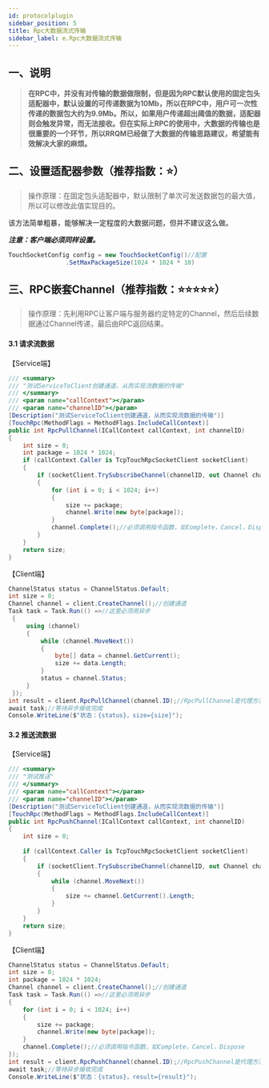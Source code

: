 ```yaml
---
id: protocolplugin
sidebar_position: 5
title: Rpc大数据流式传输
sidebar_label: e.Rpc大数据流式传输
---
```


## 一、说明

> **在RPC中，并没有对传输的数据做限制，但是因为RPC默认使用的固定包头适配器中，默认设置的可传递数据为10Mb，所以在RPC中，用户可一次性传递的数据包大约为9.9Mb。所以，如果用户传递超出阈值的数据，适配器则会触发异常，而无法接收。但在实际上RPC的使用中，大数据的传输也是很重要的一个环节，所以RRQM已经做了大数据的传输思路建议，希望能有效解决大家的麻烦。**

<a name="DU9Pj"></a>

## 二、设置适配器参数（推荐指数：⭐）

> 操作原理：在固定包头适配器中，默认限制了单次可发送数据包的最大值，所以可以修改此值实现目的。

该方法简单粗暴，能够解决一定程度的大数据问题，但并不建议这么做。

***注意：客户端必须同样设置。***

```csharp
TouchSocketConfig config = new TouchSocketConfig()//配置
                .SetMaxPackageSize(1024 * 1024 * 10)
```

<a name="p5kjo"></a>

## 三、RPC嵌套Channel（推荐指数：⭐⭐⭐⭐⭐）

> 操作原理：先利用RPC让客户端与服务器约定特定的Channel，然后后续数据通过Channel传递，最后由RPC返回结果。

<a name="FuEck"></a>

#### 3.1 请求流数据

【Service端】

```csharp
/// <summary>
/// "测试ServiceToClient创建通道，从而实现流数据的传输"
/// </summary>
/// <param name="callContext"></param>
/// <param name="channelID"></param>
[Description("测试ServiceToClient创建通道，从而实现流数据的传输")]
[TouchRpc(MethodFlags = MethodFlags.IncludeCallContext)]
public int RpcPullChannel(ICallContext callContext, int channelID)
{
    int size = 0;
    int package = 1024 * 1024;
    if (callContext.Caller is TcpTouchRpcSocketClient socketClient)
    {
        if (socketClient.TrySubscribeChannel(channelID, out Channel channel))
        {
            for (int i = 0; i < 1024; i++)
            {
                size += package;
                channel.Write(new byte[package]);
            }
            channel.Complete();//必须调用指令函数，如Complete，Cancel，Dispose
        }
    }
    return size;
}
```

【Client端】

```csharp
ChannelStatus status = ChannelStatus.Default;
int size = 0;
Channel channel = client.CreateChannel();//创建通道
Task task = Task.Run(() =>//这里必须用异步
 {
     using (channel)
     {
         while (channel.MoveNext())
         {
             byte[] data = channel.GetCurrent();
             size += data.Length;
         }
         status = channel.Status;
     }
 });
int result = client.RpcPullChannel(channel.ID);//RpcPullChannel是代理方法，此处会阻塞至服务器全部发送完成。
await task;//等待异步接收完成
Console.WriteLine($"状态：{status}，size={size}");
```

<a name="GmNPl"></a>

#### 3.2 推送流数据

【Service端】

```csharp
/// <summary>
/// "测试推送"
/// </summary>
/// <param name="callContext"></param>
/// <param name="channelID"></param>
[Description("测试ServiceToClient创建通道，从而实现流数据的传输")]
[TouchRpc(MethodFlags = MethodFlags.IncludeCallContext)]
public int RpcPushChannel(ICallContext callContext, int channelID)
{
    int size = 0;
    
    if (callContext.Caller is TcpTouchRpcSocketClient socketClient)
    {
        if (socketClient.TrySubscribeChannel(channelID, out Channel channel))
        {
            while (channel.MoveNext())
            {
                size += channel.GetCurrent().Length;
            }
        }
    }
    return size;
}
```

【Client端】

```csharp
ChannelStatus status = ChannelStatus.Default;
int size = 0;
int package = 1024 * 1024;
Channel channel = client.CreateChannel();//创建通道
Task task = Task.Run(() =>//这里必须用异步
{
    for (int i = 0; i < 1024; i++)
    {
        size += package;
        channel.Write(new byte[package]);
    }
    channel.Complete();//必须调用指令函数，如Complete，Cancel，Dispose
});
int result = client.RpcPushChannel(channel.ID);//RpcPushChannel是代理方法，此处会阻塞至服务器全部完成。
await task;//等待异步接收完成
Console.WriteLine($"状态：{status}，result={result}");
```
